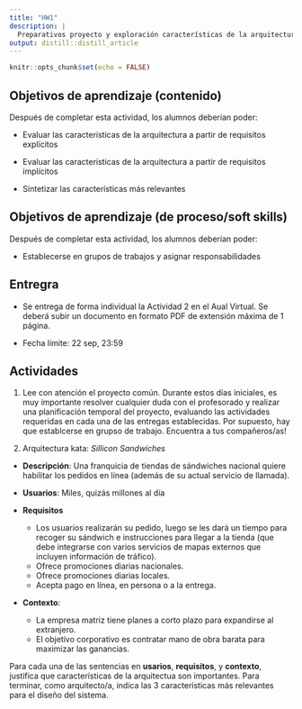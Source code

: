 ```yaml
---
title: "HW1"
description: |
  Preparativos proyecto y exploración características de la arquitectura
output: distill::distill_article
---
```


```r
knitr::opts_chunk$set(echo = FALSE)
```

## Objetivos de aprendizaje (contenido)

Después de completar esta actividad, los alumnos deberían poder:

-   Evaluar las características de la arquitectura a partir de requisitos explícitos

-   Evaluar las características de la arquitectura a partir de requisitos implícitos

-   Sintetizar las características más relevantes

## Objetivos de aprendizaje (de proceso/soft skills)

Después de completar esta actividad, los alumnos deberían poder:

-   Establecerse en grupos de trabajos y asignar responsabilidades

## Entregra

-   Se entrega de forma individual la Actividad 2 en el Aual Virtual. Se deberá subir un documento en formato PDF de extensión máxima de 1 página.

-   Fecha límite: 22 sep, 23:59

## Actividades

1.  Lee con atención el proyecto común. Durante estos días iniciales, es muy importante resolver cualquier duda con el profesorado y realizar una planificación temporal del proyecto, evaluando las actividades requeridas en cada una de las entregas establecidas. Por supuesto, hay que establcerse en grupso de trabajo. Encuentra a tus compañeros/as!

2.  Arquitectura kata: *Sillicon Sandwiches*

-   **Descripción**: Una franquicia de tiendas de sándwiches nacional quiere habilitar los pedidos en línea (además de su actual servicio de llamada).

-   **Usuarios**: Miles, quizás millones al día

-   **Requisitos**

    -   Los usuarios realizarán su pedido, luego se les dará un tiempo para recoger su sándwich e instrucciones para llegar a la tienda (que debe integrarse con varios servicios de mapas externos que incluyen información de tráfico).
    -   Ofrece promociones diarias nacionales.
    -   Ofrece promociones diarias locales.
    -   Acepta pago en línea, en persona o a la entrega.

-   **Contexto**:

    -   La empresa matriz tiene planes a corto plazo para expandirse al extranjero.
    -   El objetivo corporativo es contratar mano de obra barata para maximizar las ganancias.

Para cada una de las sentencias en **usarios**, **requisitos**, y **contexto**, justifica que características de la arquitectua son importantes. Para terminar, como arquitecto/a, indica las 3 características más relevantes para el diseño del sistema.

### 
